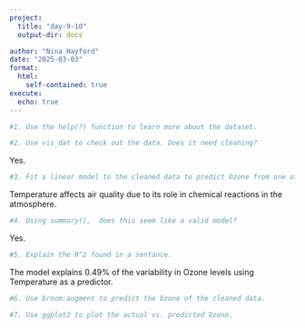 ```yaml
---
project:
  title: "day-9-10"
  output-dir: docs

author: "Nina Hayford"
date: "2025-03-03"
format:
  html:
    self-contained: true
execute: 
  echo: true
---
```

```r
#1. Use the help(?) function to learn more about the dataset. 
```

```r
#2. Use vis_dat to check out the data. Does it need cleaning?
```
Yes. 
```r
#3. Fit a linear model to the cleaned data to predict Ozone from one of the possible predictors of your choosing. Why did you chose that variable? 
```
Temperature affects air quality due to its role in chemical reactions in the atmosphere.
```r
#4. Using summary(),  does this seem like a valid model? 
```
Yes. 
```r
#5. Explain the R^2 found in a sentance. 
```
The model explains 0.49% of the variability in Ozone levels using Temperature as a predictor.
```r
#6. Use broom:augment to predict the Ozone of the cleaned data. 
```

```r
#7. Use ggplot2 to plot the actual vs. predicted Ozone. 
```

